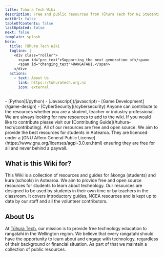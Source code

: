 ```yaml
---
title: Tūhura Tech Wiki
description: Free and public resources from Tūhura Tech for NZ Students.
editUrl: false
tableOfContents: false
lastUpdated: false
next: false
template: splash
hero:
  title: Tūhura Tech Wiki
  tagline: |
    <div class="roller">
      <span id="pre_text">Supporting the next generation of</span>
      <span id="changing_text">RANGATAHI.</span>
    </div>
  actions:
    - text: About Us
      link: https://tuhuratech.org.nz
      icon: external
---
```



<CardGrid>
  <ListCard title="Learn" icon="open-book">
    - [Python](/python)
    - [Javascript](/javascript)
    - [Game Development](/game-design)
    - [CyberSecurity](/cybersecurity)
  </ListCard>

  <Card title="Contribute" icon="star">
    Anyone can contribute to the resources whether you are a student, teacher or industry professional. We are always looking for new resources to add to the wiki. If you would like to contribute please visit our [Contributing Guide](/tuhura-tech/contributing).
  </Card>

  <SplitCard title="Open Source, Industry Standards, For You" icon="rocket">
    All of our resources are free and open source. We aim to provide the best resources for students in Aotearoa. They are licenced under a [GNU Affero General Public License](https://www.gnu.org/licenses/agpl-3.0.en.html) ensuring they are free for all and never behind a paywall.
  </SplitCard>
</CardGrid>

## What is this Wiki for?

This Wiki is a collection of resources and guides for ākonga (students) and kura (schools) in Aotearoa. We aim to provide free and open source resources for students to learn about technology. Our resources are designed to be used by students in their own time or by teachers in the classroom. It covers introductory guides, NCEA resources and is kept up to date by our staff and all the volunteer contributors.

## About Us

At [Tūhura Tech](https://tuhuratech.org.nz), our mission is to provide free technology education to rangatahi in the Wellington region. We believe that every rangatahi should have the opportunity to learn about and engage with technology, regardless of their background or financial situation. As part of that we maintain a collection of public resources.

<ScriptWorkaround />